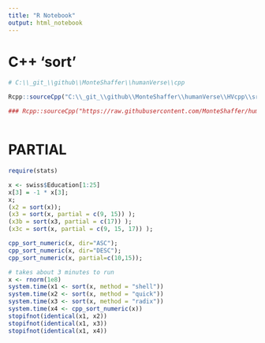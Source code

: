```yaml
---
title: "R Notebook"
output: html_notebook
---
```

# C++ 'sort'
```r

# C:\\_git_\\github\\MonteShaffer\\humanVerse\\cpp

Rcpp::sourceCpp("C:\\_git_\\github\\MonteShaffer\\humanVerse\\HVcpp\\src\\sort.cpp");

### Rcpp::sourceCpp("https://raw.githubusercontent.com/MonteShaffer/humanVerse/main/humanVerse/src/cpp/str.cpp"); # DOESN"T WORK



```

# PARTIAL
```r
require(stats)

x <- swiss$Education[1:25]
x[3] = -1 * x[3];
x; 
(x2 = sort(x)); 
(x3 = sort(x, partial = c(9, 15)) );
(x3b = sort(x3, partial = c(17)) );
(x3c = sort(x, partial = c(9, 15, 17)) );
```

```r

cpp_sort_numeric(x, dir="ASC");
cpp_sort_numeric(x, dir="DESC");
cpp_sort_numeric(x, partial=c(10,15));
```



```r
# takes about 3 minutes to run
x <- rnorm(1e8)
system.time(x1 <- sort(x, method = "shell"))
system.time(x2 <- sort(x, method = "quick"))
system.time(x3 <- sort(x, method = "radix"))
system.time(x4 <- cpp_sort_numeric(x))
stopifnot(identical(x1, x2))
stopifnot(identical(x1, x3))
stopifnot(identical(x1, x4))
```

